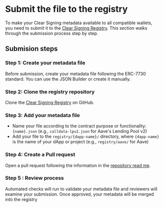 # Submit the file to the registry

To make your Clear Signing metadata available to all compatible wallets, you need to submit it to the [Clear Signing Registry](https://github.com/LedgerHQ/clear-signing-erc7730-registry). This section walks through the submission process step by step.

## Submision steps

### Step 1: Create your metadata file

Before submission, create your metadata file following the ERC-7730 standard. You can use the JSON Builder or create it manually.

### Step 2: Clone the registry repository

Clone the [Clear Signing Registry](https://github.com/LedgerHQ/clear-signing-erc7730-registry) on GitHub.

### Step 3: Add your metadata file

- Name your file according to the contract purpose or functionality: `{name}.json` (e.g., `calldata-lpv2.json` for Aave's Lending Pool v2)
- Add your file to the `registry/{dapp-name}/` directory, where `{dapp-name}` is the name of your dApp or project (e.g., `registry/aave/` for Aave)

### Step 4: Create a Pull request

Open a pull request following the information in the [repository read me](https://github.com/LedgerHQ/clear-signing-erc7730-registry).

### Step 5 : Review process

Automated checks will run to validate your metadata file and reviewers will examine your submission. Once approved, your metadata will be merged into the registry
